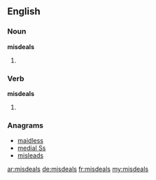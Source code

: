 ==English==

===Noun===
'''misdeals'''

# {{plural of|misdeal}}

===Verb===
'''misdeals'''

# {{en-third-person singular of|misdeal}}

===Anagrams===
* [[maidless#English|maidless]]
* [[medial Ss#English|medial Ss]]
* [[misleads#English|misleads]]

[[ar:misdeals]]
[[de:misdeals]]
[[fr:misdeals]]
[[my:misdeals]]